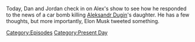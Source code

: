 {{DEFAULTSORT:
    #_EPISODE_0718:August 21-22, 2022
}}{{Episode
    | title             = August 21-22, 2022
    | caption           = Listen to this episode on [https://knowledgefight.libsyn.com/718-august-21-22-2022 Libsyn] [https://open.spotify.com/episode/7An78Ceg63Ll918weWv7NM Spotify], Read the [[Transcript/718: August 21-22, 2022|Unofficial Transcript]], View discussion on [https://reddit.com/wxz98z Reddit]
    | episodeNumber     = 718
    | length            = 01:22:51
    | airDate           = August 26, 2022
    | coverageStartDate = August 21, 2022
    | coverageEndDate   = August 22, 2022
    | episodeType       = [[:Category:Present Day|Present Day]]
    | appearance        = [[Vladimir Putin]], [[Aleksandr Dugin]], [[Glenn Beck]], [[Greg Reese]]
    | previousEpisode   = [[717: August 17, 2022]]
    | nextEpisode       = [[719: August 19, 2022]]
}}

{{Stub}}

Today, Dan and Jordan check in on Alex's show to see how he responded to the news of a car bomb killing [[Aleksandr Dugin]]'s daughter.  He has a few thoughts, but more importantly, Elon Musk tweeted something.

[[Category:Episodes]]
[[Category:Present Day]]
